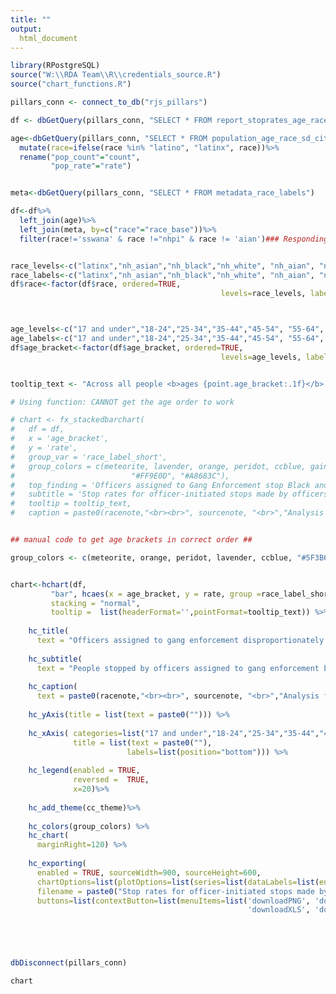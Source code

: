 ```yaml
---
title: ""
output:
  html_document
---
```

<!-- link to Google Font -->
<link href="https://fonts.googleapis.com/css2?family=Inter:wght@100;200;300;400;500;600;700;800;900&display=swap" rel="stylesheet">

```r

library(RPostgreSQL)
source("W:\\RDA Team\\R\\credentials_source.R")
source("chart_functions.R")

pillars_conn <- connect_to_db("rjs_pillars")

df <- dbGetQuery(pillars_conn, "SELECT * FROM report_stoprates_age_race_gang_person")

age<-dbGetQuery(pillars_conn, "SELECT * FROM population_age_race_sd_city")%>%
  mutate(race=ifelse(race %in% "latino", "latinx", race))%>%
  rename("pop_count"="count",
         "pop_rate"="rate")


meta<-dbGetQuery(pillars_conn, "SELECT * FROM metadata_race_labels")

df<-df%>%
  left_join(age)%>%
  left_join(meta, by=c("race"="race_base"))%>%
  filter(race!='sswana' & race !="nhpi" & race != 'aian')### Responding to QA: Filtering out for now


race_levels<-c("latinx","nh_asian","nh_black","nh_white", "nh_aian", "nh_nhpi", "nh_sswana", "nh_twoormor")
race_labels<-c("latinx","nh_asian","nh_black","nh_white", "nh_aian", "nh_nhpi", "nh_sswana", "nh_twoormor")
df$race<-factor(df$race, ordered=TRUE, 
                                               levels=race_levels, labels=race_labels)



age_levels<-c("17 and under","18-24","25-34","35-44","45-54", "55-64", "65 and older")
age_labels<-c("17 and under","18-24","25-34","35-44","45-54", "55-64", "65 and older")
df$age_bracket<-factor(df$age_bracket, ordered=TRUE, 
                                               levels=age_levels, labels=age_labels)


tooltip_text <- "Across all people <b>ages {point.age_bracket:.1f}</b> stopped by officers assigned to gang enforcement, officers stopped people perceived as <b>{point.race_label_short:.1f}</> are stopped <b>{point.rate:.1f}%</b>of the time. <b>{point.race_label_short:.1f}</b> people ages <b>{point.age_bracket:.1f}</b> make up <b>{point.pop_rate:.1f}%</b> of the population in San Diego."

# Using function: CANNOT get the age order to work

# chart <- fx_stackedbarchart(  
#   df = df,
#   x = 'age_bracket',
#   y = 'rate',
#   group_var = 'race_label_short',
#   group_colors = c(meteorite, lavender, orange, peridot, ccblue, gainsboro, "#211447",
#                          "#FF9E0D", "#A8683C"),
#   top_finding = 'Officers assigned to Gang Enforcement stop Black and Latinx youth at disproportionately high rates',
#   subtitle = 'Stop rates for officer-initiated stops made by officers assigned to Gang Enforcement for every race across age groups',
#   tooltip = tooltip_text,
#   caption = paste0(racenote,"<br><br>", sourcenote, "<br>","Analysis for all officer-initiated stops made by officers assigned to Gang Enforcement.","<br>"))


## manual code to get age brackets in correct order ##

group_colors <- c(meteorite, orange, peridot, lavender, ccblue, "#5F3B63","#A8683C", "#D58424", "#FF9900")


chart<-hchart(df, 
         "bar", hcaes(x = age_bracket, y = rate, group =race_label_short),
         stacking = "normal",
         tooltip =  list(headerFormat='',pointFormat=tooltip_text)) %>%
    
    hc_title(
      text = "Officers assigned to gang enforcement disproportionately stop people they perceive as Black and Latinx across all age groups") %>%
    
    hc_subtitle(
      text = "People stopped by officers assigned to gang enforcement by race and age") %>%
    
    hc_caption(
      text = paste0(racenote,"<br><br>", sourcenote, "<br>","Analysis for all officer-initiated stops made by officers assigned to Gang Enforcement.","<br>")) %>%
    
    hc_yAxis(title = list(text = paste0(""))) %>%
    
    hc_xAxis( categories=list("17 and under","18-24","25-34","35-44","45-54", "55-64", "65 and older"),
              title = list(text = paste0(""),
                          labels=list(position="bottom"))) %>%
    
    hc_legend(enabled = TRUE, 
              reversed =  TRUE,
              x=20)%>% 
    
    hc_add_theme(cc_theme)%>%
    
    hc_colors(group_colors) %>%
    hc_chart(
      marginRight=120) %>%
    
    hc_exporting(
      enabled = TRUE, sourceWidth=900, sourceHeight=600, 
      chartOptions=list(plotOptions=list(series=list(dataLabels=list(enabled=TRUE,format='{point.rate:.1f}%')))),
      filename = paste0("Stop rates for officer-initiated stops made by officers assigned to Gang Enforcement for every race across age groups","_Catalyst California, catalystcalifornia.org, 2023."),
      buttons=list(contextButton=list(menuItems=list('downloadPNG', 'downloadSVG',
                                                     'downloadXLS', 'downloadCSV'))))





dbDisconnect(pillars_conn)
```

```r
chart
```

<script>
  widg = document.getElementsByClassName('html-widget'); //find widgets
  for (let i = 0; i < widg.length; i++) { //loop through
    document.getElementsByClassName('highchart')[i].style.width = '100%'; //adjust width
    document.getElementsByClassName('highchart')[i].style.height = '100%'; //adjust height
  }
</script>